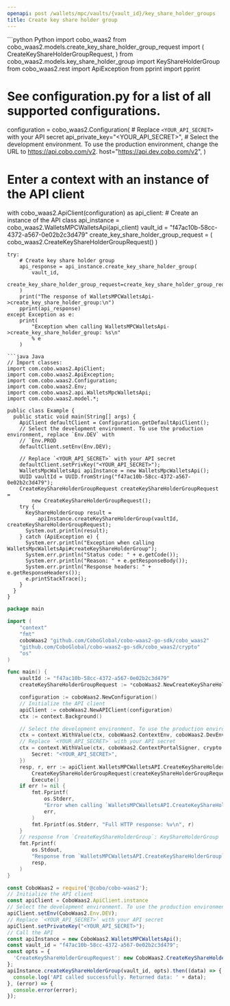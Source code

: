 ```yaml
---
openapi: post /wallets/mpc/vaults/{vault_id}/key_share_holder_groups
title: Create key share holder group
---
```


<RequestExample>
```python Python
import cobo_waas2
from cobo_waas2.models.create_key_share_holder_group_request import (
    CreateKeyShareHolderGroupRequest,
)
from cobo_waas2.models.key_share_holder_group import KeyShareHolderGroup
from cobo_waas2.rest import ApiException
from pprint import pprint

# See configuration.py for a list of all supported configurations.
configuration = cobo_waas2.Configuration(
    # Replace `<YOUR_API_SECRET>` with your API secret
    api_private_key="<YOUR_API_SECRET>",
    # Select the development environment. To use the production environment, change the URL to https://api.cobo.com/v2.
    host="https://api.dev.cobo.com/v2",
)
# Enter a context with an instance of the API client
with cobo_waas2.ApiClient(configuration) as api_client:
    # Create an instance of the API class
    api_instance = cobo_waas2.WalletsMPCWalletsApi(api_client)
    vault_id = "f47ac10b-58cc-4372-a567-0e02b2c3d479"
    create_key_share_holder_group_request = (
        cobo_waas2.CreateKeyShareHolderGroupRequest()
    )

    try:
        # Create key share holder group
        api_response = api_instance.create_key_share_holder_group(
            vault_id,
            create_key_share_holder_group_request=create_key_share_holder_group_request,
        )
        print("The response of WalletsMPCWalletsApi->create_key_share_holder_group:\n")
        pprint(api_response)
    except Exception as e:
        print(
            "Exception when calling WalletsMPCWalletsApi->create_key_share_holder_group: %s\n"
            % e
        )

```
```java Java
// Import classes:
import com.cobo.waas2.ApiClient;
import com.cobo.waas2.ApiException;
import com.cobo.waas2.Configuration;
import com.cobo.waas2.Env;
import com.cobo.waas2.api.WalletsMpcWalletsApi;
import com.cobo.waas2.model.*;

public class Example {
  public static void main(String[] args) {
    ApiClient defaultClient = Configuration.getDefaultApiClient();
    // Select the development environment. To use the production environment, replace `Env.DEV` with
    // `Env.PROD
    defaultClient.setEnv(Env.DEV);

    // Replace `<YOUR_API_SECRET>` with your API secret
    defaultClient.setPrivKey("<YOUR_API_SECRET>");
    WalletsMpcWalletsApi apiInstance = new WalletsMpcWalletsApi();
    UUID vaultId = UUID.fromString("f47ac10b-58cc-4372-a567-0e02b2c3d479");
    CreateKeyShareHolderGroupRequest createKeyShareHolderGroupRequest =
        new CreateKeyShareHolderGroupRequest();
    try {
      KeyShareHolderGroup result =
          apiInstance.createKeyShareHolderGroup(vaultId, createKeyShareHolderGroupRequest);
      System.out.println(result);
    } catch (ApiException e) {
      System.err.println("Exception when calling WalletsMpcWalletsApi#createKeyShareHolderGroup");
      System.err.println("Status code: " + e.getCode());
      System.err.println("Reason: " + e.getResponseBody());
      System.err.println("Response headers: " + e.getResponseHeaders());
      e.printStackTrace();
    }
  }
}

```
```go Go
package main

import (
	"context"
	"fmt"
	coboWaas2 "github.com/CoboGlobal/cobo-waas2-go-sdk/cobo_waas2"
	"github.com/CoboGlobal/cobo-waas2-go-sdk/cobo_waas2/crypto"
	"os"
)

func main() {
	vaultId := "f47ac10b-58cc-4372-a567-0e02b2c3d479"
	createKeyShareHolderGroupRequest := *coboWaas2.NewCreateKeyShareHolderGroupRequest(coboWaas2.KeyShareHolderGroupType("MainGroup"), int32(3), int32(2), []coboWaas2.CreateKeyShareHolder{*coboWaas2.NewCreateKeyShareHolder()})

	configuration := coboWaas2.NewConfiguration()
	// Initialize the API client
	apiClient := coboWaas2.NewAPIClient(configuration)
	ctx := context.Background()

	// Select the development environment. To use the production environment, replace coboWaas2.DevEnv with coboWaas2.ProdEnv
	ctx = context.WithValue(ctx, coboWaas2.ContextEnv, coboWaas2.DevEnv)
	// Replace `<YOUR_API_SECRET>` with your API secret
	ctx = context.WithValue(ctx, coboWaas2.ContextPortalSigner, crypto.Ed25519Signer{
		Secret: "<YOUR_API_SECRET>",
	})
	resp, r, err := apiClient.WalletsMPCWalletsAPI.CreateKeyShareHolderGroup(ctx, vaultId).
		CreateKeyShareHolderGroupRequest(createKeyShareHolderGroupRequest).
		Execute()
	if err != nil {
		fmt.Fprintf(
			os.Stderr,
			"Error when calling `WalletsMPCWalletsAPI.CreateKeyShareHolderGroup``: %v\n",
			err,
		)
		fmt.Fprintf(os.Stderr, "Full HTTP response: %v\n", r)
	}
	// response from `CreateKeyShareHolderGroup`: KeyShareHolderGroup
	fmt.Fprintf(
		os.Stdout,
		"Response from `WalletsMPCWalletsAPI.CreateKeyShareHolderGroup`: %v\n",
		resp,
	)
}

```
```javascript JavaScript
const CoboWaas2 = require('@cobo/cobo-waas2');
// Initialize the API client
const apiClient = CoboWaas2.ApiClient.instance
// Select the development environment. To use the production environment, replace `Env.DEV` with `Env.PROD`
apiClient.setEnv(CoboWaas2.Env.DEV);
// Replace `<YOUR_API_SECRET>` with your API secret
apiClient.setPrivateKey("<YOUR_API_SECRET>");
// Call the API
const apiInstance = new CoboWaas2.WalletsMPCWalletsApi();
const vault_id = "f47ac10b-58cc-4372-a567-0e02b2c3d479";
const opts = {
  'CreateKeyShareHolderGroupRequest': new CoboWaas2.CreateKeyShareHolderGroupRequest()
};
apiInstance.createKeyShareHolderGroup(vault_id, opts).then((data) => {
  console.log('API called successfully. Returned data: ' + data);
}, (error) => {
  console.error(error);
});
```
</RequestExample>